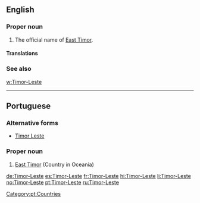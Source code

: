 ==English==

===Proper noun===
{{en-proper noun}}

# The official name of [[East Timor]].

====Translations====
{{trans-see|East Timor}}

===See also===
[[w:Timor-Leste]]

----

==Portuguese==

===Alternative forms===
* [[Timor Leste]]

===Proper noun===
{{pt-proper noun|m}}

# [[East Timor]] (Country in Oceania)

[[Category:pt:Countries]]

[[de:Timor-Leste]]
[[es:Timor-Leste]]
[[fr:Timor-Leste]]
[[hi:Timor-Leste]]
[[li:Timor-Leste]]
[[no:Timor-Leste]]
[[pt:Timor-Leste]]
[[ru:Timor-Leste]]